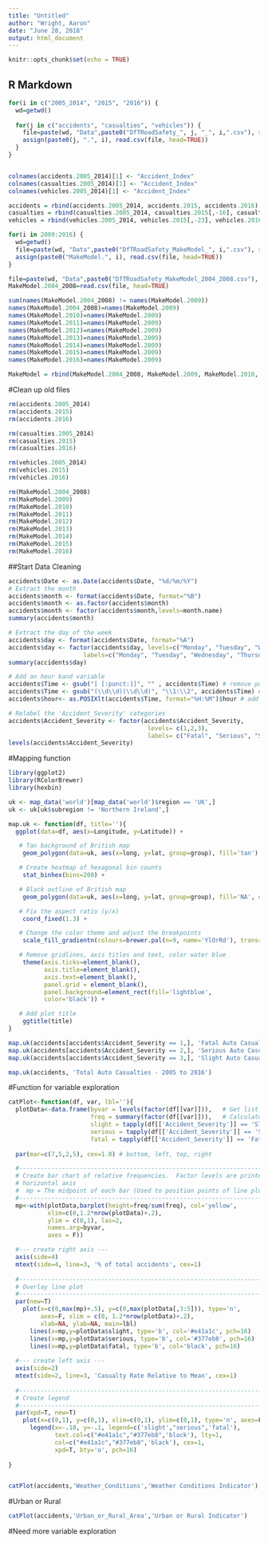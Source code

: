 ```yaml
---
title: "Untitled"
author: "Wright, Aaron"
date: "June 28, 2018"
output: html_document
---
```


```r
knitr::opts_chunk$set(echo = TRUE)
```

## R Markdown




```r
for(i in c("2005_2014", "2015", "2016")) {
  wd=getwd()
  
  for(j in c("accidents", "casualties", "vehicles")) {
    file=paste(wd, "Data",paste0("DfTRoadSafety_", j, "_", i,".csv"), sep="/")
    assign(paste0(j, ".", i), read.csv(file, head=TRUE))
  }
}


colnames(accidents.2005_2014)[1] <- "Accident_Index"
colnames(casualties.2005_2014)[1] <- "Accident_Index"
colnames(vehicles.2005_2014)[1] <- "Accident_Index"

accidents = rbind(accidents.2005_2014, accidents.2015, accidents.2016)
casualties = rbind(casualties.2005_2014, casualties.2015[,-16], casualties.2016[,-16])
vehicles = rbind(vehicles.2005_2014, vehicles.2015[,-23], vehicles.2016[,-23])

for(i in 2009:2016) {
  wd=getwd()
  file=paste(wd, "Data",paste0("DfTRoadSafety_MakeModel_", i,".csv"), sep="/")
  assign(paste0("MakeModel.", i), read.csv(file, head=TRUE))
}

file=paste(wd, "Data",paste0("DfTRoadSafety_MakeModel_2004_2008.csv"), sep="/")
MakeModel.2004_2008=read.csv(file, head=TRUE)

sum(names(MakeModel.2004_2008) != names(MakeModel.2009))
names(MakeModel.2004_2008)=names(MakeModel.2009)
names(MakeModel.2010)=names(MakeModel.2009)
names(MakeModel.2011)=names(MakeModel.2009)
names(MakeModel.2012)=names(MakeModel.2009)
names(MakeModel.2013)=names(MakeModel.2009)
names(MakeModel.2014)=names(MakeModel.2009)
names(MakeModel.2015)=names(MakeModel.2009)
names(MakeModel.2016)=names(MakeModel.2009)

MakeModel = rbind(MakeModel.2004_2008, MakeModel.2009, MakeModel.2010, MakeModel.2011, MakeModel.2012, MakeModel.2013, MakeModel.2014,MakeModel.2015, MakeModel.2016)
```


#Clean up old files

```r

rm(accidents.2005_2014)
rm(accidents.2015)
rm(accidents.2016)

rm(casualties.2005_2014)
rm(casualties.2015)
rm(casualties.2016)

rm(vehicles.2005_2014)
rm(vehicles.2015)
rm(vehicles.2016)

rm(MakeModel.2004_2008)
rm(MakeModel.2009)
rm(MakeModel.2010)
rm(MakeModel.2011)
rm(MakeModel.2012)
rm(MakeModel.2013)
rm(MakeModel.2014)
rm(MakeModel.2015)
rm(MakeModel.2016)

```

##Start Data Cleaning

```r
accidents$Date <- as.Date(accidents$Date, "%d/%m/%Y")
# Extract the month
accidents$month <- format(accidents$Date, format="%B")
accidents$month <- as.factor(accidents$month)
accidents$month <- factor(accidents$month,levels=month.name)
summary(accidents$month)
```

```r
# Extract the day of the week
accidents$day <- format(accidents$Date, format="%A")
accidents$day <- factor(accidents$day, levels=c("Monday", "Tuesday", "Wednesday", "Thursday", "Friday", "Saturday", "Sunday"),
                     labels=c("Monday", "Tuesday", "Wednesday", "Thursday", "Friday", "Saturday", "Sunday"))
summary(accidents$day)
```

```r
# Add an hour band variable
accidents$Time <- gsub("[ [:punct:]]", "" , accidents$Time) # remove punctuation from 'Time' variable
accidents$Time <- gsub("(\\d\\d)(\\d\\d)", "\\1:\\2", accidents$Time) # add a colon after 2nd value
accidents$hour<- as.POSIXlt(accidents$Time, format="%H:%M")$hour # add a new column called 'hour' with hours band
```




```r
# Relabel the 'Accident_Severity' categories
accidents$Accident_Severity <- factor(accidents$Accident_Severity,
                                       levels= c(1,2,3),
                                       labels= c("Fatal", "Serious", "Slight"))
levels(accidents$Accident_Severity)
```


#Mapping function

```r
library(ggplot2)
library(RColorBrewer)
library(hexbin)

uk <- map_data('world')[map_data('world')$region == 'UK',]
uk <- uk[uk$subregion != 'Northern Ireland',]

map.uk <- function(df, title=''){
  ggplot(data=df, aes(x=Longitude, y=Latitude)) +

   # Tan background of British map
    geom_polygon(data=uk, aes(x=long, y=lat, group=group), fill='tan') +

   # Create heatmap of hexagonal bin counts
    stat_binhex(bins=200) +

   # Black outline of British map
    geom_polygon(data=uk, aes(x=long, y=lat, group=group), fill='NA', color='black', size=.2) +

   # Fix the aspect ratio (y/x)
    coord_fixed(1.3) +

   # Change the color theme and adjust the breakpoints
    scale_fill_gradientn(colours=brewer.pal(n=9, name='YlOrRd'), trans='log') +

   # Remove gridlines, axis titles and text, color water blue
    theme(axis.ticks=element_blank(), 
          axis.title=element_blank(),
          axis.text=element_blank(),
          panel.grid = element_blank(),
          panel.background=element_rect(fill='lightblue', 
          color='black')) +

   # Add plot title
    ggtitle(title)
}

```

```r
map.uk(accidents[accidents$Accident_Severity == 1,], 'Fatal Auto Casualties - 2005 to 2016')
map.uk(accidents[accidents$Accident_Severity == 2,], 'Serious Auto Casualties - 2005 to 2016')
map.uk(accidents[accidents$Accident_Severity == 3,], 'Slight Auto Casualties - 2005 to 2016')

map.uk(accidents, 'Total Auto Casualties - 2005 to 2016')
```


#Function for variable exploration


```r
catPlot<-function(df, var, lbl=''){
  plotData<-data.frame(byvar = levels(factor(df[[var]])),   # Get list of level names
                       freq = summary(factor(df[[var]])),   # Calculate frequency for each level
                       slight = tapply(df[['Accident_Severity']] == 'Slight', df[[var]], mean) / mean(df[['Accident_Severity']] == 'Slight'),
                       serious = tapply(df[['Accident_Severity']] == 'Serious', df[[var]], mean) / mean(df[['Accident_Severity']] == 'Serious'),
                       fatal = tapply(df[['Accident_Severity']] == 'Fatal', df[[var]], mean) / mean(df[['Accident_Severity']] == 'Fatal'))
 
  par(mar=c(7,5,2,5), cex=1.0) # bottom, left, top, right

  #---------------------------------------------------------------------------- 
  # Create bar chart of relative frequencies.  Factor levels are printed on the
  # horizontal axis
  #  mp = The midpoint of each bar (Used to position points of line plot)
  #----------------------------------------------------------------------------
  mp<-with(plotData,barplot(height=freq/sum(freq), col='yellow',
           xlim=c(0,1.2*nrow(plotData)+.2), 
           ylim = c(0,1), las=2,
           names.arg=byvar, 
           axes = F))

  #--- create right axis ---
  axis(side=4)
  mtext(side=4, line=3, '% of total accidents', cex=1)
 
  #---------------------------------------------------------------------------- 
  # Overlay line plot
  #----------------------------------------------------------------------------
  par(new=T)
    plot(x=c(0,max(mp)+.5), y=c(0,max(plotData[,3:5])), type='n', 
         axes=F, xlim = c(0, 1.2*nrow(plotData)+.2), 
         xlab=NA, ylab=NA, main=lbl)
      lines(x=mp,y=plotData$slight, type='b', col='#e41a1c', pch=16)
      lines(x=mp,y=plotData$serious, type='b', col='#377eb8', pch=16)
      lines(x=mp,y=plotData$fatal, type='b', col='black', pch=16)
 
  #--- create left axis --- 
  axis(side=2)
  mtext(side=2, line=3, 'Casualty Rate Relative to Mean', cex=1)
 
  #----------------------------------------------------------------------------
  # Create legend
  #----------------------------------------------------------------------------  
  par(xpd=T, new=T)
    plot(x=c(0,1), y=c(0,1), xlim=c(0,1), ylim=c(0,1), type='n', axes=F, xlab=NA, ylab=NA)
      legend(x=-.18, y=-.1, legend=c('slight',"serious",'fatal'),
             text.col=c("#e41a1c","#377eb8",'black'), lty=1, 
             col=c("#e41a1c","#377eb8",'black'), cex=1,
             xpd=T, bty='o', pch=16)
 
}



```



```r
catPlot(accidents,'Weather_Conditions','Weather Conditions Indicator')
```

#Urban or Rural
```r
catPlot(accidents,'Urban_or_Rural_Area','Urban or Rural Indicator')
```
#Need more variable exploration


